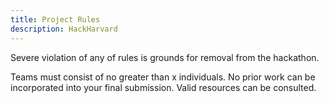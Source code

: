 ```yaml
---
title: Project Rules
description: HackHarvard
---
```



Severe violation of any of rules is grounds for removal from the hackathon. 

<Card title="Rule 1: Teams must be valid." icon="laptop">
	Teams must consist of no greater than x individuals. 
</Card>
<Card title="Rule 2: All work must be completed during the hackathon." icon="approve-check-circle">
	No prior work can be incorporated into your final submission.
</Card>
<Card title="Rule 3: Proper resources can be used." icon="pen">
	Valid resources can be consulted.
</Card>